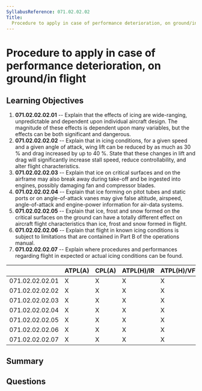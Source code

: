 ```yaml
---
SyllabusReference: 071.02.02.02
Title:
  Procedure to apply in case of performance deterioration, on ground/in flight
---
```


# Procedure to apply in case of performance deterioration, on ground/in flight

## Learning Objectives

1. **071.02.02.02.01** -- Explain that the effects of icing are wide-ranging,
   unpredictable and dependent upon individual aircraft design. The magnitude of
   these effects is dependent upon many variables, but the effects can be both
   significant and dangerous.
2. **071.02.02.02.02** -- Explain that in icing conditions, for a given speed
   and a given angle of attack, wing lift can be reduced by as much as 30 % and
   drag increased by up to 40 %. State that these changes in lift and drag will
   significantly increase stall speed, reduce controllability, and alter flight
   characteristics.
3. **071.02.02.02.03** -- Explain that ice on critical surfaces and on the
   airframe may also break away during take-off and be ingested into engines,
   possibly damaging fan and compressor blades.
4. **071.02.02.02.04** -- Explain that ice forming on pitot tubes and static
   ports or on angle-of-attack vanes may give false altitude, airspeed,
   angle-of-attack and engine-power information for air-data systems.
5. **071.02.02.02.05** -- Explain that ice, frost and snow formed on the
   critical surfaces on the ground can have a totally different effect on
   aircraft flight characteristics than ice, frost and snow formed in flight.
6. **071.02.02.02.06** -- Explain that flight in known icing conditions is
   subject to limitations that are contained in Part B of the operations manual.
7. **071.02.02.02.07** -- Explain where procedures and performances regarding
   flight in expected or actual icing conditions can be found.

|                 | ATPL(A) | CPL(A) | ATPL(H)/IR | ATPL(H)/VFR | CPL(H) | IR  | CBIR(A) |
| --------------- | ------- | ------ | ---------- | ----------- | ------ | --- | ------- |
| 071.02.02.02.01 | X       | X      | X          | X           | X      |     |         |
| 071.02.02.02.02 | X       | X      | X          | X           | X      |     |         |
| 071.02.02.02.03 | X       | X      | X          | X           | X      |     |         |
| 071.02.02.02.04 | X       | X      | X          | X           | X      |     |         |
| 071.02.02.02.05 | X       | X      | X          | X           | X      |     |         |
| 071.02.02.02.06 | X       | X      | X          | X           | X      |     |         |
| 071.02.02.02.07 | X       | X      | X          | X           | X      |     |         |

## Summary

## Questions
